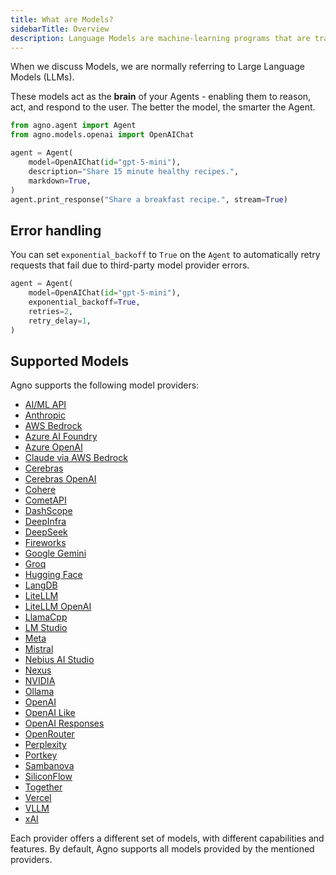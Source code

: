 ```yaml
---
title: What are Models?
sidebarTitle: Overview
description: Language Models are machine-learning programs that are trained to understand natural language and code.
---
```


When we discuss Models, we are normally referring to Large Language Models (LLMs).

These models act as the **brain** of your Agents - enabling them to reason, act, and respond to the user. The better the model, the smarter the Agent.

```python
from agno.agent import Agent
from agno.models.openai import OpenAIChat

agent = Agent(
    model=OpenAIChat(id="gpt-5-mini"),
    description="Share 15 minute healthy recipes.",
    markdown=True,
)
agent.print_response("Share a breakfast recipe.", stream=True)
```

## Error handling

You can set `exponential_backoff` to `True` on the `Agent` to automatically retry requests that fail due to third-party model provider errors.

```python
agent = Agent(
    model=OpenAIChat(id="gpt-5-mini"),
    exponential_backoff=True,
    retries=2,
    retry_delay=1,
)
```

## Supported Models

Agno supports the following model providers:

- [AI/ML API](/concepts/models/aimlapi)
- [Anthropic](/concepts/models/anthropic)
- [AWS Bedrock](/concepts/models/aws-bedrock)
- [Azure AI Foundry](/concepts/models/azure-ai-foundry)
- [Azure OpenAI](/concepts/models/azure-openai)
- [Claude via AWS Bedrock](/concepts/models/aws-claude)
- [Cerebras](/concepts/models/cerebras)
- [Cerebras OpenAI](/concepts/models/cerebras_openai)
- [Cohere](/concepts/models/cohere)
- [CometAPI](/concepts/models/cometapi)
- [DashScope](/concepts/models/dashscope)
- [DeepInfra](/concepts/models/deepinfra)
- [DeepSeek](/concepts/models/deepseek)
- [Fireworks](/concepts/models/fireworks)
- [Google Gemini](/concepts/models/google)
- [Groq](/concepts/models/groq)
- [Hugging Face](/concepts/models/huggingface)
- [LangDB](/concepts/models/langdb)
- [LiteLLM](/concepts/models/litellm)
- [LiteLLM OpenAI](/concepts/models/litellm_openai)
- [LlamaCpp](/concepts/models/llama_cpp)
- [LM Studio](/concepts/models/lmstudio)
- [Meta](/concepts/models/meta)
- [Mistral](/concepts/models/mistral)
- [Nebius AI Studio](/concepts/models/nebius)
- [Nexus](/concepts/models/nexus)
- [NVIDIA](/concepts/models/nvidia)
- [Ollama](/concepts/models/ollama)
- [OpenAI](/concepts/models/openai)
- [OpenAI Like](/concepts/models/openai-like)
- [OpenAI Responses](/concepts/models/openai-responses)
- [OpenRouter](/concepts/models/openrouter)
- [Perplexity](/concepts/models/perplexity)
- [Portkey](/concepts/models/portkey)
- [Sambanova](/concepts/models/sambanova)
- [SiliconFlow](/concepts/models/siliconflow)
- [Together](/concepts/models/together)
- [Vercel](/concepts/models/vercel)
- [VLLM](/concepts/models/vllm)
- [xAI](/concepts/models/xai)

Each provider offers a different set of models, with different capabilities and features. By default, Agno supports all models provided by the mentioned providers.
